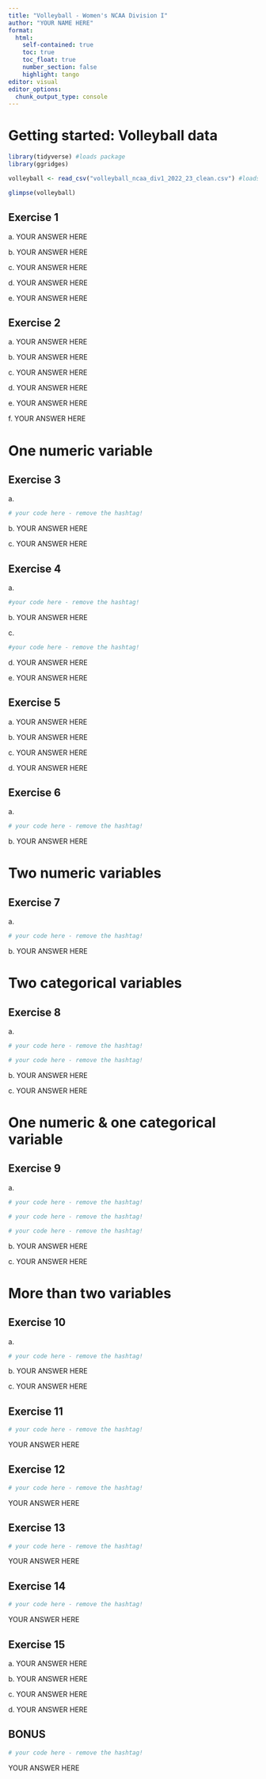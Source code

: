 ```yaml
---
title: "Volleyball - Women's NCAA Division I"
author: "YOUR NAME HERE"
format:
  html:
    self-contained: true
    toc: true
    toc_float: true
    number_section: false
    highlight: tango
editor: visual
editor_options:
  chunk_output_type: console
---
```


# Getting started: Volleyball data

```r
library(tidyverse) #loads package
library(ggridges)

volleyball <- read_csv("volleyball_ncaa_div1_2022_23_clean.csv") #loads data
```

```r
glimpse(volleyball)
```

## Exercise 1

a\. YOUR ANSWER HERE

b\. YOUR ANSWER HERE

c\. YOUR ANSWER HERE

d\. YOUR ANSWER HERE

e\. YOUR ANSWER HERE

## Exercise 2

a\. YOUR ANSWER HERE

b\. YOUR ANSWER HERE

c\. YOUR ANSWER HERE

d\. YOUR ANSWER HERE

e\. YOUR ANSWER HERE

f\. YOUR ANSWER HERE

# One numeric variable

## Exercise 3

a\.

```r
# your code here - remove the hashtag! 
```

b\. YOUR ANSWER HERE

c\. YOUR ANSWER HERE

## Exercise 4

a\.

```r
#your code here - remove the hashtag! 
```

b\. YOUR ANSWER HERE

c\.

```r
#your code here - remove the hashtag! 
```

d\. YOUR ANSWER HERE

e\. YOUR ANSWER HERE

## Exercise 5

a\. YOUR ANSWER HERE

b\. YOUR ANSWER HERE

c\. YOUR ANSWER HERE

d\. YOUR ANSWER HERE

## Exercise 6

a\.

```r
# your code here - remove the hashtag! 
```

b\. YOUR ANSWER HERE

# Two numeric variables

## Exercise 7

a\.

```r
# your code here - remove the hashtag! 
```

b\. YOUR ANSWER HERE

# Two categorical variables

## Exercise 8

a\.

```r
# your code here - remove the hashtag! 

# your code here - remove the hashtag! 
```

b\. YOUR ANSWER HERE

c\. YOUR ANSWER HERE

# One numeric & one categorical variable

## Exercise 9

a\.

```r
# your code here - remove the hashtag!

# your code here - remove the hashtag!

# your code here - remove the hashtag!
```

b\. YOUR ANSWER HERE

c\. YOUR ANSWER HERE

# More than two variables

## Exercise 10

a\.

```r
# your code here - remove the hashtag!
```

b\. YOUR ANSWER HERE

c\. YOUR ANSWER HERE

## Exercise 11

```r
# your code here - remove the hashtag!
```

YOUR ANSWER HERE

## Exercise 12

```r
# your code here - remove the hashtag!
```

YOUR ANSWER HERE

## Exercise 13

```r
# your code here - remove the hashtag!
```

YOUR ANSWER HERE

## Exercise 14

```r
# your code here - remove the hashtag!
```

YOUR ANSWER HERE

## Exercise 15

a\. YOUR ANSWER HERE

b\. YOUR ANSWER HERE

c\. YOUR ANSWER HERE

d\. YOUR ANSWER HERE

## BONUS

```r
# your code here - remove the hashtag!
```

YOUR ANSWER HERE
